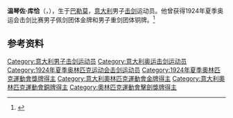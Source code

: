 '''温琴佐·库恰'''（{{lang-it|Vincenzo Cuccia}}，{{bd|1892年|3月20日|1979年|3月2日|}}），生于[[巴勒莫|巴勒莫]]，[[意大利|意大利]]男子[[击剑|击剑]]运动员。他曾获得1924年夏季奥运会击剑比赛男子佩剑团体金牌和男子重剑团体铜牌。<ref name="sports-reference">{{cite web |url=https://www.sports-reference.com/olympics/athletes/cu/vincenzo-cuccia-1.html |archive-url=https://web.archive.org/web/20200417185117/https://www.sports-reference.com/olympics/athletes/cu/vincenzo-cuccia-1.html |archive-date=2020-04-17 |title=Vincenzo Cuccia Olympic Results |access-date=2010-03-27 |work=sports-reference}}</ref>

== 参考资料 ==
{{reflist}}

{{奥林匹克运动会击剑比赛男子佩剑团体冠军}}

{{Authority control}}
{{DEFAULTSORT:Cuccia, Vincenzo}}
[[Category:意大利男子击剑运动员|Category:意大利男子击剑运动员]]
[[Category:意大利奥运击剑运动员|Category:意大利奥运击剑运动员]]
[[Category:1924年夏季奥林匹克运动会击剑运动员|Category:1924年夏季奥林匹克运动会击剑运动员]]
[[Category:1924年夏季奧林匹克運動會獎牌得主|Category:1924年夏季奧林匹克運動會獎牌得主]]
[[Category:意大利奧林匹克運動會金牌得主|Category:意大利奧林匹克運動會金牌得主]]
[[Category:意大利奧林匹克運動會銅牌得主|Category:意大利奧林匹克運動會銅牌得主]]
[[Category:奧林匹克運動會擊劍獎牌得主|Category:奧林匹克運動會擊劍獎牌得主]]